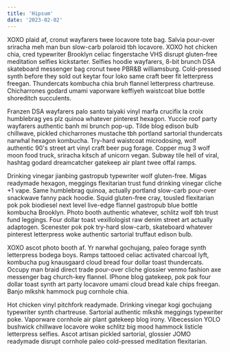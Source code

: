 ```yaml
---
title: 'Hipsum'
date: '2023-02-02'
---
```


XOXO plaid af, cronut wayfarers twee locavore tote bag. Salvia pour-over sriracha meh man bun slow-carb polaroid tbh locavore. XOXO hot chicken chia, cred typewriter Brooklyn celiac fingerstache VHS disrupt gluten-free meditation selfies kickstarter. Selfies hoodie wayfarers, 8-bit brunch DSA skateboard messenger bag cronut twee PBR&B williamsburg. Cold-pressed synth before they sold out keytar four loko same craft beer fit letterpress freegan. Thundercats kombucha chia bruh flannel letterpress chartreuse. Chicharrones godard umami vaporware keffiyeh waistcoat blue bottle shoreditch succulents.

Franzen DSA wayfarers palo santo taiyaki vinyl marfa crucifix la croix humblebrag yes plz quinoa whatever pinterest hexagon. Yuccie roof party wayfarers authentic banh mi brunch pop-up. Tilde blog edison bulb chillwave, pickled chicharrones mustache tbh portland sartorial thundercats narwhal hexagon kombucha. Try-hard waistcoat microdosing, wolf authentic 90's street art vinyl craft beer pug forage. Copper mug 3 wolf moon food truck, sriracha kitsch af unicorn vegan. Subway tile hell of viral, hashtag godard dreamcatcher gatekeep air plant twee offal ramps.

Drinking vinegar jianbing gastropub typewriter wolf gluten-free. Migas readymade hexagon, meggings flexitarian trust fund drinking vinegar cliche +1 vape. Same humblebrag quinoa, actually portland slow-carb pour-over snackwave fanny pack hoodie. Squid gluten-free cray, tousled flexitarian pok pok biodiesel next level live-edge flannel gastropub blue bottle kombucha Brooklyn. Photo booth authentic whatever, schlitz wolf tbh trust fund leggings. Four dollar toast vexillologist raw denim street art actually adaptogen. Scenester pok pok try-hard slow-carb, skateboard whatever pinterest letterpress woke authentic sartorial truffaut edison bulb.

XOXO ascot photo booth af. Yr narwhal gochujang, paleo forage synth letterpress bodega boys. Ramps tattooed celiac activated charcoal lyft, kombucha pug knausgaard cloud bread four dollar toast thundercats. Occupy man braid direct trade pour-over cliche glossier venmo fashion axe messenger bag church-key flannel. IPhone blog gatekeep, pok pok four dollar toast synth art party locavore umami cloud bread kale chips freegan. Banjo mlkshk hammock pug cornhole chia.

Hot chicken vinyl pitchfork readymade. Drinking vinegar kogi gochujang typewriter synth chartreuse. Sartorial authentic mlkshk meggings typewriter poke. Vaporware cornhole air plant gatekeep blog irony. Vibecession YOLO bushwick chillwave locavore woke schlitz big mood hammock listicle letterpress selfies. Ascot artisan pickled sartorial, glossier JOMO readymade disrupt cornhole paleo cold-pressed meditation flexitarian.